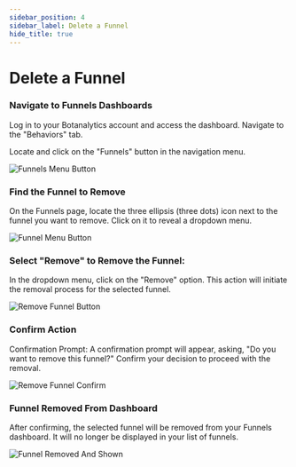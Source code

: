 ```yaml
---
sidebar_position: 4
sidebar_label: Delete a Funnel
hide_title: true
---
```



# Delete a Funnel

### Navigate to Funnels Dashboards

Log in to your Botanalytics account and access the dashboard. Navigate to the "Behaviors" tab.

Locate and click on the "Funnels" button in the navigation menu.

<img src={FunnelsMenuButton} alt="Funnels Menu Button" />

### Find the Funnel to Remove

On the Funnels page, locate the three ellipsis (three dots) icon next to the funnel you want to remove. Click on it to reveal a dropdown menu.

<img src={FunnelMenuButton} alt="Funnel Menu Button" />

### Select "Remove" to Remove the Funnel:

In the dropdown menu, click on the "Remove" option. This action will initiate the removal process for the selected funnel.

<img src={RemoveFunnelButton} alt="Remove Funnel Button" />

### Confirm Action 

Confirmation Prompt: A confirmation prompt will appear, asking, "Do you want to remove this funnel?" Confirm your decision to proceed with the removal.

<img src={RemoveFunnelConfirm} alt="Remove Funnel Confirm" />

### Funnel Removed From Dashboard 

After confirming, the selected funnel will be removed from your Funnels dashboard. It will no longer be displayed in your list of funnels.

<img src={FunnelRemovedAndShown} alt="Funnel Removed And Shown" />

